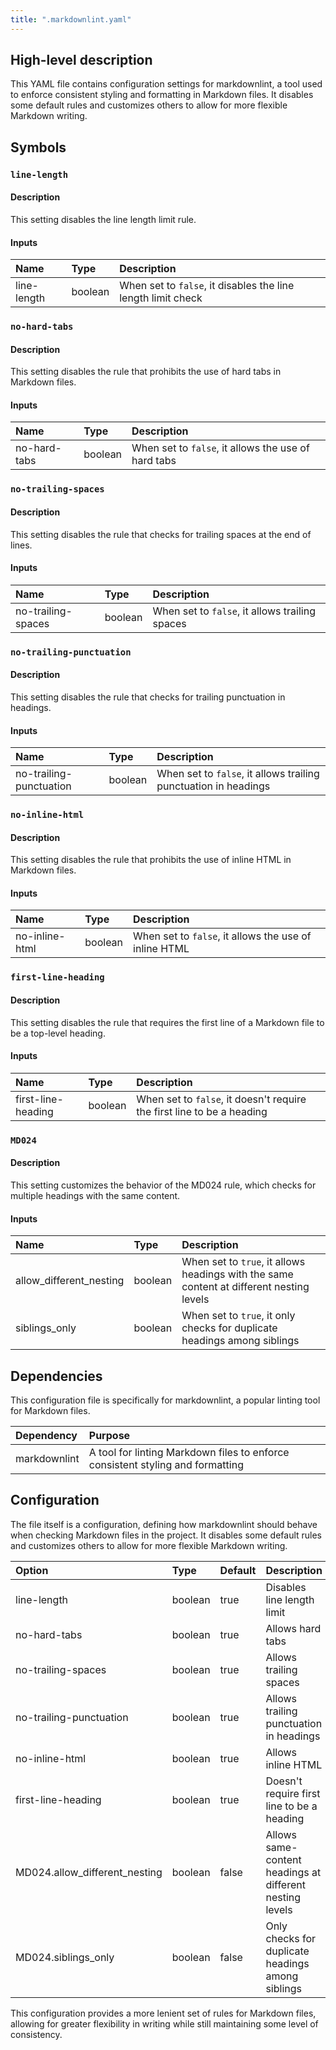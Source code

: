 ```yaml
---
title: ".markdownlint.yaml"
---
```


## High-level description
This YAML file contains configuration settings for markdownlint, a tool used to enforce consistent styling and formatting in Markdown files. It disables some default rules and customizes others to allow for more flexible Markdown writing.

## Symbols

### `line-length`
#### Description
This setting disables the line length limit rule.

#### Inputs
| Name | Type | Description |
|:-----|:-----|:------------|
| line-length | boolean | When set to `false`, it disables the line length limit check |

### `no-hard-tabs`
#### Description
This setting disables the rule that prohibits the use of hard tabs in Markdown files.

#### Inputs
| Name | Type | Description |
|:-----|:-----|:------------|
| no-hard-tabs | boolean | When set to `false`, it allows the use of hard tabs |

### `no-trailing-spaces`
#### Description
This setting disables the rule that checks for trailing spaces at the end of lines.

#### Inputs
| Name | Type | Description |
|:-----|:-----|:------------|
| no-trailing-spaces | boolean | When set to `false`, it allows trailing spaces |

### `no-trailing-punctuation`
#### Description
This setting disables the rule that checks for trailing punctuation in headings.

#### Inputs
| Name | Type | Description |
|:-----|:-----|:------------|
| no-trailing-punctuation | boolean | When set to `false`, it allows trailing punctuation in headings |

### `no-inline-html`
#### Description
This setting disables the rule that prohibits the use of inline HTML in Markdown files.

#### Inputs
| Name | Type | Description |
|:-----|:-----|:------------|
| no-inline-html | boolean | When set to `false`, it allows the use of inline HTML |

### `first-line-heading`
#### Description
This setting disables the rule that requires the first line of a Markdown file to be a top-level heading.

#### Inputs
| Name | Type | Description |
|:-----|:-----|:------------|
| first-line-heading | boolean | When set to `false`, it doesn't require the first line to be a heading |

### `MD024`
#### Description
This setting customizes the behavior of the MD024 rule, which checks for multiple headings with the same content.

#### Inputs
| Name | Type | Description |
|:-----|:-----|:------------|
| allow_different_nesting | boolean | When set to `true`, it allows headings with the same content at different nesting levels |
| siblings_only | boolean | When set to `true`, it only checks for duplicate headings among siblings |

## Dependencies
This configuration file is specifically for markdownlint, a popular linting tool for Markdown files.

| Dependency | Purpose |
|:-----------|:--------|
| markdownlint | A tool for linting Markdown files to enforce consistent styling and formatting |

## Configuration
The file itself is a configuration, defining how markdownlint should behave when checking Markdown files in the project. It disables some default rules and customizes others to allow for more flexible Markdown writing.

| Option | Type | Default | Description |
|:-------|:-----|:--------|:------------|
| line-length | boolean | true | Disables line length limit |
| no-hard-tabs | boolean | true | Allows hard tabs |
| no-trailing-spaces | boolean | true | Allows trailing spaces |
| no-trailing-punctuation | boolean | true | Allows trailing punctuation in headings |
| no-inline-html | boolean | true | Allows inline HTML |
| first-line-heading | boolean | true | Doesn't require first line to be a heading |
| MD024.allow_different_nesting | boolean | false | Allows same-content headings at different nesting levels |
| MD024.siblings_only | boolean | false | Only checks for duplicate headings among siblings |

This configuration provides a more lenient set of rules for Markdown files, allowing for greater flexibility in writing while still maintaining some level of consistency.